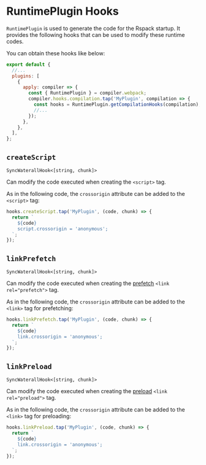 
# RuntimePlugin Hooks

`RuntimePlugin` is used to generate the code for the Rspack startup. It provides the following hooks that can be used to modify these runtime codes.

You can obtain these hooks like below:

```js title="rspack.config.mjs"
export default {
  //...
  plugins: [
    {
      apply: compiler => {
        const { RuntimePlugin } = compiler.webpack;
        compiler.hooks.compilation.tap('MyPlugin', compilation => {
          const hooks = RuntimePlugin.getCompilationHooks(compilation);
          //...
        });
      },
    },
  ],
};
```

## `createScript`

`SyncWaterallHook<[string, chunk]>`

Can modify the code executed when creating the `<script>` tag.

As in the following code, the `crossorigin` attribute can be added to the `<script>` tag:

```js
hooks.createScript.tap('MyPlugin', (code, chunk) => {
  return `
    ${code}
    script.crossorigin = 'anonymous';
  `;
});
```

<Collapse>
  <CollapsePanel
    className="collapse-code-panel"
    header="CreateScript.ts"
    key="CreateScript"
  >
    <ChunkType />
  </CollapsePanel>
</Collapse>

## `linkPrefetch`

`SyncWaterallHook<[string, chunk]>`

Can modify the code executed when creating the [prefetch](/guide/optimization/code-splitting#prefetchingpreloading-modules) `<link rel="prefetch">` tag.

As in the following code, the `crossorigin` attribute can be added to the `<link>` tag for prefetching:

```js
hooks.linkPrefetch.tap('MyPlugin', (code, chunk) => {
  return `
    ${code}
    link.crossorigin = 'anonymous';
  `;
});
```

<Collapse>
  <CollapsePanel
    className="collapse-code-panel"
    header="CreateScript.ts"
    key="CreateScript"
  >
    <ChunkType />
  </CollapsePanel>
</Collapse>

## `linkPreload`

`SyncWaterallHook<[string, chunk]>`

Can modify the code executed when creating the [preload](/guide/optimization/code-splitting#prefetchingpreloading-modules) `<link rel="preload">` tag.

As in the following code, the `crossorigin` attribute can be added to the `<link>` tag for preloading:

```js
hooks.linkPreload.tap('MyPlugin', (code, chunk) => {
  return `
    ${code}
    link.crossorigin = 'anonymous';
  `;
});
```

<Collapse>
  <CollapsePanel
    className="collapse-code-panel"
    header="CreateScript.ts"
    key="CreateScript"
  >
    <ChunkType />
  </CollapsePanel>
</Collapse>
